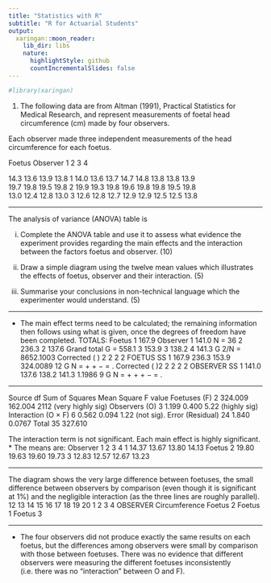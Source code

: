 ```yaml
---
title: "Statistics with R"
subtitle: "R for Actuarial Students"
output:
  xaringan::moon_reader:
    lib_dir: libs
    nature:
      highlightStyle: github
      countIncrementalSlides: false
---
```


```r

#library(xaringan)
```


1. The following data are from Altman (1991), Practical Statistics for Medical Research, and represent measurements of 
foetal head circumference (cm) made by four observers.  

Each observer made three independent measurements of the head circumference for each foetus. 
 
 
Foetus Observer       1 2 3 4       

14.3 13.6 13.9 13.8 1 14.0 13.6 13.7 14.7  14.8 13.8 13.8 13.9       
19.7 19.8 19.5 19.8 2 19.9 19.3 19.8 19.6  19.8 19.8 19.5 19.8       
13.0 12.4 12.8 13.0 3 12.6 12.8 12.7 12.9  12.9 12.5 12.5 13.8 
 
---
 
The analysis of variance (ANOVA) table is 

\begin{tabular}{ccccc} 
Source	&	DF	&	SS	&	MS	&	F	\\
Foetuses	&	2	&	$\ldots$	&	$\ldots$	&	$\ldots$	\\
Observers	&	$\ldots$	&	$\ldots$	&	$\ldots$	&	$\ldots$	\\
Foetuses × Observers	&	$\ldots$	&	0.562	&		&		\\
Error	&	$\ldots$	&	$\ldots$	&	0.0767	&		\\
Total	&	35	&	327.61	&		&		\\  
\end{tabular}
 
 
(i) Complete the ANOVA table and use it to assess what evidence the experiment provides regarding the main effects 
and the interaction between the factors foetus and observer. (10) 
 
(ii) Draw a simple diagram using the twelve mean values which illustrates the effects of foetus, observer and their interaction. (5) 
 
(iii) Summarise your conclusions in non-technical language which the experimenter would understand. (5) 
 
---
 
*  The main effect terms need to be calculated; the remaining information then follows
using what is given, once the degrees of freedom have been completed.
TOTALS: Foetus 1 167.9 Observer 1 141.0 N = 36
2 236.3 2 137.6 Grand total G = 558.1
3 153.9 3 138.2
4 141.3 G 2/N = 8652.1003
Corrected ( ) 2
2 2 2
FOETUS
SS 1 167.9 236.3 153.9 324.0089
12
G
N
= + + − = .
Corrected ( )2
2 2 2 2
OBSERVER
SS 1 141.0 137.6 138.2 141.3 1.1986
9
G
N
= + + + − = .


---

Source df Sum of Squares Mean Square F value
Foetuses (F) 2 324.009 162.004 2112 (very highly sig)
Observers (O) 3 1.199 0.400 5.22 (highly sig)
Interaction (O × F) 6 0.562 0.094 1.22 (not sig).
Error (Residual) 24 1.840 0.0767
Total 35 327.610

The interaction term is not significant. Each main effect is highly significant.
*  The means are:
Observer
1 2 3 4
1 14.37 13.67 13.80 14.13
Foetus 2 19.80 19.63 19.60 19.73
3 12.83 12.57 12.67 13.23

---

The diagram shows the very large difference between foetuses, the small difference between
observers by comparison (even though it is significant at 1%) and the negligible interaction
(as the three lines are roughly parallel).
12
13
14
15
16
17
18
19
20
1 2 3 4
OBSERVER
Circumference
Foetus 2
Foetus 1
Foetus 3

---

*  The four observers did not produce exactly the same results on each foetus, but the
differences among observers were small by comparison with those between foetuses. There
was no evidence that different observers were measuring the different foetuses inconsistently
(i.e. there was no "interaction" between O and F).





